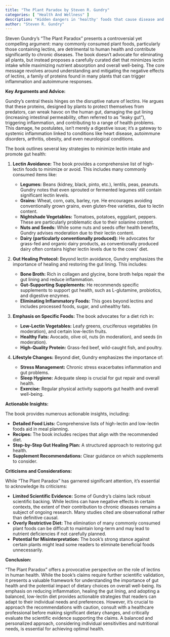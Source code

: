```yaml
---
title: "The Plant Paradox by Steven R. Gundry"
categories: [ "Health And Wellness" ]
description: "Hidden dangers in 'healthy' foods that cause disease and weight gain"
author: "Steven R. Gundry"
---
```

Steven Gundry's "The Plant Paradox" presents a controversial yet compelling argument: many commonly consumed plant foods, particularly those containing lectins, are detrimental to human health and contribute significantly to chronic diseases.  The book doesn't advocate for eliminating all plants, but instead proposes a carefully curated diet that minimizes lectin intake while maximizing nutrient absorption and overall well-being.  The core message revolves around understanding and mitigating the negative effects of lectins, a family of proteins found in many plants that can trigger inflammation and autoimmune responses.

**Key Arguments and Advice:**

Gundry's central thesis hinges on the disruptive nature of lectins.  He argues that these proteins, designed by plants to protect themselves from predators, can wreak havoc on the human gut, damaging the gut lining (increasing intestinal permeability, often referred to as "leaky gut"), triggering inflammation, and contributing to a range of health problems.  This damage, he postulates, isn't merely a digestive issue; it's a gateway to systemic inflammation linked to conditions like heart disease, autoimmune disorders, arthritis, obesity, and even neurological conditions.

The book outlines several key strategies to minimize lectin intake and promote gut health:

1. **Lectin Avoidance:**  The book provides a comprehensive list of high-lectin foods to minimize or avoid. This includes many commonly consumed items like:

    * **Legumes:**  Beans (kidney, black, pinto, etc.), lentils, peas, peanuts.  Gundry notes that even sprouted or fermented legumes still contain significant lectin levels.
    * **Grains:** Wheat, corn, oats, barley, rye.  He encourages avoiding conventionally grown grains, even gluten-free varieties, due to lectin content.
    * **Nightshade Vegetables:** Tomatoes, potatoes, eggplant, peppers. These are particularly problematic due to their solanine content.
    * **Nuts and Seeds:**  While some nuts and seeds offer health benefits, Gundry advises moderation due to their lectin content.
    * **Dairy (particularly conventionally produced):**  He advocates for grass-fed and organic dairy products, as conventionally produced dairy often contains higher lectin levels due to the cows' diet.

2. **Gut Healing Protocol:**  Beyond lectin avoidance, Gundry emphasizes the importance of healing and restoring the gut lining.  This includes:

    * **Bone Broth:**  Rich in collagen and glycine, bone broth helps repair the gut lining and reduce inflammation.
    * **Gut-Supporting Supplements:**  He recommends specific supplements to support gut health, such as L-glutamine, probiotics, and digestive enzymes.
    * **Eliminating Inflammatory Foods:**  This goes beyond lectins and includes processed foods, sugar, and unhealthy fats.

3. **Emphasis on Specific Foods:**  The book advocates for a diet rich in:

    * **Low-Lectin Vegetables:** Leafy greens, cruciferous vegetables (in moderation), and certain low-lectin fruits.
    * **Healthy Fats:**  Avocado, olive oil, nuts (in moderation), and seeds (in moderation).
    * **High-Quality Protein:** Grass-fed beef, wild-caught fish, and poultry.

4. **Lifestyle Changes:**  Beyond diet, Gundry emphasizes the importance of:

    * **Stress Management:** Chronic stress exacerbates inflammation and gut problems.
    * **Sleep Hygiene:** Adequate sleep is crucial for gut repair and overall health.
    * **Exercise:** Regular physical activity supports gut health and overall well-being.

**Actionable Insights:**

The book provides numerous actionable insights, including:

* **Detailed Food Lists:**  Comprehensive lists of high-lectin and low-lectin foods aid in meal planning.
* **Recipes:**  The book includes recipes that align with the recommended diet.
* **Step-by-Step Gut Healing Plan:**  A structured approach to restoring gut health.
* **Supplement Recommendations:**  Clear guidance on which supplements to consider.

**Criticisms and Considerations:**

While "The Plant Paradox" has garnered significant attention, it's essential to acknowledge its criticisms:

* **Limited Scientific Evidence:**  Some of Gundry's claims lack robust scientific backing.  While lectins can have negative effects in certain contexts, the extent of their contribution to chronic diseases remains a subject of ongoing research.  Many studies cited are observational rather than definitive causal.
* **Overly Restrictive Diet:**  The elimination of many commonly consumed plant foods can be difficult to maintain long-term and may lead to nutrient deficiencies if not carefully planned.
* **Potential for Misinterpretation:**  The book's strong stance against certain plants might lead some readers to eliminate beneficial foods unnecessarily.

**Conclusion:**

"The Plant Paradox" offers a provocative perspective on the role of lectins in human health. While the book's claims require further scientific validation, it presents a valuable framework for understanding the importance of gut health and the potential impact of dietary choices on overall well-being.  Its emphasis on reducing inflammation, healing the gut lining, and adopting a balanced, low-lectin diet provides actionable strategies that readers can adapt to their individual needs and preferences.  However, it's crucial to approach the recommendations with caution, consult with a healthcare professional before making significant dietary changes, and critically evaluate the scientific evidence supporting the claims.  A balanced and personalized approach, considering individual sensitivities and nutritional needs, is essential for achieving optimal health.

